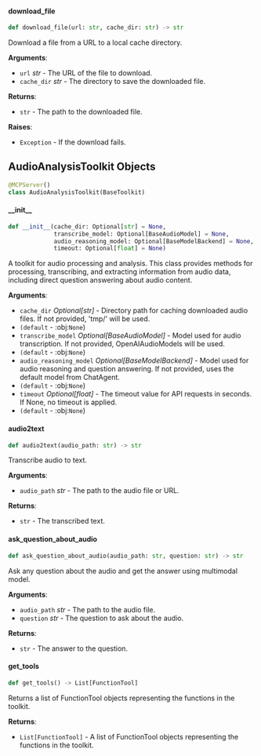 <a id="camel.toolkits.audio_analysis_toolkit"></a>

<a id="camel.toolkits.audio_analysis_toolkit.download_file"></a>

#### download\_file

```python
def download_file(url: str, cache_dir: str) -> str
```

Download a file from a URL to a local cache directory.

**Arguments**:

- `url` _str_ - The URL of the file to download.
- `cache_dir` _str_ - The directory to save the downloaded file.
  

**Returns**:

- `str` - The path to the downloaded file.
  

**Raises**:

- `Exception` - If the download fails.

<a id="camel.toolkits.audio_analysis_toolkit.AudioAnalysisToolkit"></a>

## AudioAnalysisToolkit Objects

```python
@MCPServer()
class AudioAnalysisToolkit(BaseToolkit)
```

<a id="camel.toolkits.audio_analysis_toolkit.AudioAnalysisToolkit.__init__"></a>

#### \_\_init\_\_

```python
def __init__(cache_dir: Optional[str] = None,
             transcribe_model: Optional[BaseAudioModel] = None,
             audio_reasoning_model: Optional[BaseModelBackend] = None,
             timeout: Optional[float] = None)
```

A toolkit for audio processing and analysis. This class provides
methods for processing, transcribing, and extracting information from
audio data, including direct question answering about audio content.

**Arguments**:

- `cache_dir` _Optional[str]_ - Directory path for caching downloaded
  audio files. If not provided, 'tmp/' will be used.
- `(default` - :obj:`None`)
- `transcribe_model` _Optional[BaseAudioModel]_ - Model used for audio
  transcription. If not provided, OpenAIAudioModels will be used.
- `(default` - :obj:`None`)
- `audio_reasoning_model` _Optional[BaseModelBackend]_ - Model used for
  audio reasoning and question answering.
  If not provided, uses the default model from ChatAgent.
- `(default` - :obj:`None`)
- `timeout` _Optional[float]_ - The timeout value for API requests
  in seconds. If None, no timeout is applied.
- `(default` - :obj:`None`)

<a id="camel.toolkits.audio_analysis_toolkit.AudioAnalysisToolkit.audio2text"></a>

#### audio2text

```python
def audio2text(audio_path: str) -> str
```

Transcribe audio to text.

**Arguments**:

- `audio_path` _str_ - The path to the audio file or URL.
  

**Returns**:

- `str` - The transcribed text.

<a id="camel.toolkits.audio_analysis_toolkit.AudioAnalysisToolkit.ask_question_about_audio"></a>

#### ask\_question\_about\_audio

```python
def ask_question_about_audio(audio_path: str, question: str) -> str
```

Ask any question about the audio and get the answer using
multimodal model.

**Arguments**:

- `audio_path` _str_ - The path to the audio file.
- `question` _str_ - The question to ask about the audio.
  

**Returns**:

- `str` - The answer to the question.

<a id="camel.toolkits.audio_analysis_toolkit.AudioAnalysisToolkit.get_tools"></a>

#### get\_tools

```python
def get_tools() -> List[FunctionTool]
```

Returns a list of FunctionTool objects representing the functions
in the toolkit.

**Returns**:

- `List[FunctionTool]` - A list of FunctionTool objects representing the
  functions in the toolkit.

